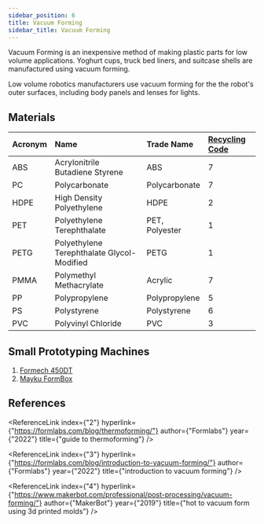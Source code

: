 ```yaml
---
sidebar_position: 6
title: Vacuum Forming
sidebar_title: Vacuum Forming
---
```



Vacuum Forming is an inexpensive method of making plastic parts for low volume applications.
Yoghurt cups, truck bed liners, and suitcase shells are manufactured using vacuum forming.

Low volume robotics manufacturers use vacuum forming for the the robot's outer surfaces, including body panels and lenses for lights.

## Materials

| Acronym | Name                                       | Trade Name     | [Recycling Code](https://en.wikipedia.org/wiki/Resin_identification_code) |
| :------ | :----------------------------------------- | :------------- | :------------------------------------------------------------------------ |
| ABS     | Acrylonitrile Butadiene Styrene            | ABS            | 7                                                                         |
| PC      | Polycarbonate                              | Polycarbonate  | 7                                                                         |
| HDPE    | High Density Polyethylene                  | HDPE           | 2                                                                         |
| PET     | Polyethylene Terephthalate                 | PET, Polyester | 1                                                                         |
| PETG    | Polyethylene Terephthalate Glycol-Modified | PETG           | 1                                                                         |
| PMMA    | Polymethyl Methacrylate                    | Acrylic        | 7                                                                         |
| PP      | Polypropylene                              | Polypropylene  | 5                                                                         |
| PS      | Polystyrene                                | Polystyrene    | 6                                                                         |
| PVC     | Polyvinyl Chloride                         | PVC            | 3                                                                         |

## Small Prototyping Machines

1. [Formech 450DT](https://www.formech.com/category/desktop)
2. [Mayku FormBox](https://mayku.me/machines)

## References

<Admonition type="info" icon=" " title=" ">
<ReferenceLink
  index={"1"}
  hyperlink={"https://www.bpf.co.uk/plastipedia/processes/Vacuum_Forming.aspx"}
  author={"British Plastics Federation"}
  year={"2022"}
  title={"what is vacuum forming?"}
/>

<ReferenceLink
  index={"2"}
  hyperlink={"https://formlabs.com/blog/thermoforming/"}
  author={"Formlabs"}
  year={"2022"}
  title={"guide to thermoforming"}
/>

<ReferenceLink
  index={"3"}
  hyperlink={"https://formlabs.com/blog/introduction-to-vacuum-forming/"}
  author={"Formlabs"}
  year={"2022"}
  title={"introduction to vacuum forming"}
/>

<ReferenceLink
  index={"4"}
  hyperlink={"https://www.makerbot.com/professional/post-processing/vacuum-forming/"}
  author={"MakerBot"}
  year={"2019"}
  title={"hot to vacuum form using 3d printed molds"}
/>
</Admonition>
